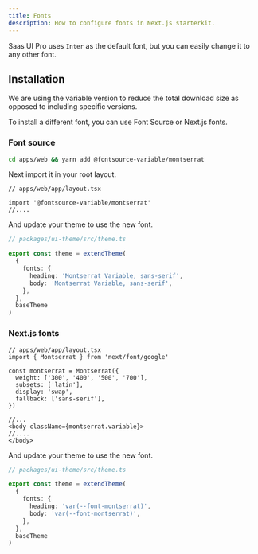 ```yaml
---
title: Fonts
description: How to configure fonts in Next.js starterkit.
---
```


Saas UI Pro uses `Inter` as the default font, but you can easily change it to any other font.

## Installation

<Info>
  We are using the variable version to reduce the total download size as opposed
  to including specific versions.
</Info>

To install a different font, you can use Font Source or Next.js fonts.

### Font source

```bash
cd apps/web && yarn add @fontsource-variable/montserrat
```

Next import it in your root layout.

```tsx
// apps/web/app/layout.tsx

import '@fontsource-variable/montserrat'
//....
```

And update your theme to use the new font.

```ts
// packages/ui-theme/src/theme.ts

export const theme = extendTheme(
  {
    fonts: {
      heading: 'Montserrat Variable, sans-serif',
      body: 'Montserrat Variable, sans-serif',
    },
  },
  baseTheme
)
```

### Next.js fonts

```tsx
// apps/web/app/layout.tsx
import { Montserrat } from 'next/font/google'

const montserrat = Montserrat({
  weight: ['300', '400', '500', '700'],
  subsets: ['latin'],
  display: 'swap',
  fallback: ['sans-serif'],
})

//...
<body className={montserrat.variable}>
//....
</body>
```

And update your theme to use the new font.

```ts
// packages/ui-theme/src/theme.ts

export const theme = extendTheme(
  {
    fonts: {
      heading: 'var(--font-montserrat)',
      body: 'var(--font-montserrat)',
    },
  },
  baseTheme
)
```
